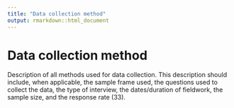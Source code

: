 ```yaml
---
title: "Data collection method"
output: rmarkdown::html_document
---
```


# Data collection method

Description of all methods used for  data  collection. This description  should  include, when  applicable, the  sample frame  used, the questions used  to collect the  data, the type of  interview,  the dates/duration of  fieldwork, the  sample  size, and the response rate (33).
